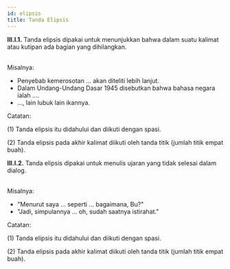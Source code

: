 ```yaml
---
id: elipsis
title: Tanda Elipsis
---
```


<div style={{ padding: '20px', color: 'black', backgroundColor: '#dbfaf4' }}>
<b>III.I.1.</b> Tanda elipsis dipakai untuk menunjukkan bahwa dalam suatu kalimat atau kutipan ada bagian yang dihilangkan.
</div>
<br />

Misalnya:

- Penyebab kemerosotan ... akan diteliti lebih lanjut.
- Dalam Undang-Undang Dasar 1945 disebutkan bahwa bahasa negara ialah ....
- ..., lain lubuk lain ikannya.

Catatan:

(1) Tanda elipsis itu didahului dan diikuti dengan spasi.

(2) Tanda elipsis pada akhir kalimat diikuti oleh tanda titik (jumlah titik empat buah).

<div style={{ padding: '20px', color: 'black', backgroundColor: '#dbfaf4' }}>
<b>III.I.2.</b> Tanda elipsis dipakai untuk menulis ujaran yang tidak selesai dalam dialog.
</div>
<br />

Misalnya:

- "Menurut saya ... seperti ... bagaimana, Bu?"
- "Jadi, simpulannya ... oh, sudah saatnya istirahat."

Catatan:

(1) Tanda elipsis itu didahului dan diikuti dengan spasi.

(2) Tanda elipsis pada akhir kalimat diikuti oleh tanda titik (jumlah titik empat buah).
